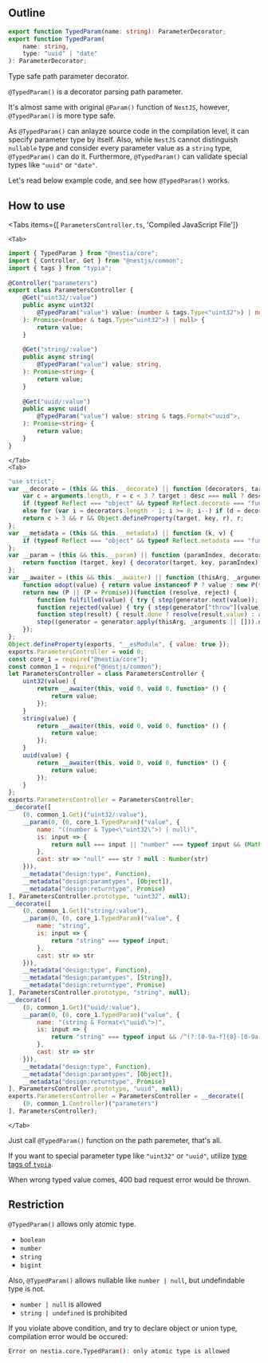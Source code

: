 
## Outline
```typescript filename="@nestia/core"
export function TypedParam(name: string): ParameterDecorator;
export function TypedParam(
    name: string, 
    type: "uuid" | "date"
): ParameterDecorator;
```

Type safe path parameter decorator.

`@TypedParam()` is a decorator parsing path parameter. 

It's almost same with original `@Param()` function of `NestJS`, however, `@TypedParam()` is more type safe. 

As `@TypedParam()` can anlayze source code in the compilation level, it can specify parameter type by itself. Also, while `NestJS` cannot distinguish `nullable` type and consider every parameter value as a `string` type, `@TypedParam()` can do it. Furthermore, `@TypedParam()` can validate special types like `"uuid"` or `"date"`.

Let's read below example code, and see how `@TypedParam()` works.




## How to use
<Tabs 
    items={[
        <code>ParametersController.ts</code>, 
        'Compiled JavaScript File']}
>
    <Tab>
```typescript copy filename="ParametersController.ts" showLineNumbers {8, 15, 22}
import { TypedParam } from "@nestia/core";
import { Controller, Get } from "@nestjs/common";
import { tags } from "typia";
 
@Controller("parameters")
export class ParametersController {
    @Get("uint32/:value")
    public async uint32(
        @TypedParam("value") value: (number & tags.Type<"uint32">) | null,
    ): Promise<(number & tags.Type<"uint32">) | null> {
        return value;
    }
 
    @Get("string/:value")
    public async string(
        @TypedParam("value") value: string,
    ): Promise<string> {
        return value;
    }
 
    @Get("uuid/:value")
    public async uuid(
        @TypedParam("value") value: string & tags.Format<"uuid">,
    ): Promise<string> {
        return value;
    }
}
```
    </Tab>
    <Tab>
```javascript filename="ParametersController.js" showLineNumbers {46-53, 59-66, 72-79}
"use strict";
var __decorate = (this && this.__decorate) || function (decorators, target, key, desc) {
    var c = arguments.length, r = c < 3 ? target : desc === null ? desc = Object.getOwnPropertyDescriptor(target, key) : desc, d;
    if (typeof Reflect === "object" && typeof Reflect.decorate === "function") r = Reflect.decorate(decorators, target, key, desc);
    else for (var i = decorators.length - 1; i >= 0; i--) if (d = decorators[i]) r = (c < 3 ? d(r) : c > 3 ? d(target, key, r) : d(target, key)) || r;
    return c > 3 && r && Object.defineProperty(target, key, r), r;
};
var __metadata = (this && this.__metadata) || function (k, v) {
    if (typeof Reflect === "object" && typeof Reflect.metadata === "function") return Reflect.metadata(k, v);
};
var __param = (this && this.__param) || function (paramIndex, decorator) {
    return function (target, key) { decorator(target, key, paramIndex); }
};
var __awaiter = (this && this.__awaiter) || function (thisArg, _arguments, P, generator) {
    function adopt(value) { return value instanceof P ? value : new P(function (resolve) { resolve(value); }); }
    return new (P || (P = Promise))(function (resolve, reject) {
        function fulfilled(value) { try { step(generator.next(value)); } catch (e) { reject(e); } }
        function rejected(value) { try { step(generator["throw"](value)); } catch (e) { reject(e); } }
        function step(result) { result.done ? resolve(result.value) : adopt(result.value).then(fulfilled, rejected); }
        step((generator = generator.apply(thisArg, _arguments || [])).next());
    });
};
Object.defineProperty(exports, "__esModule", { value: true });
exports.ParametersController = void 0;
const core_1 = require("@nestia/core");
const common_1 = require("@nestjs/common");
let ParametersController = class ParametersController {
    uint32(value) {
        return __awaiter(this, void 0, void 0, function* () {
            return value;
        });
    }
    string(value) {
        return __awaiter(this, void 0, void 0, function* () {
            return value;
        });
    }
    uuid(value) {
        return __awaiter(this, void 0, void 0, function* () {
            return value;
        });
    }
};
exports.ParametersController = ParametersController;
__decorate([
    (0, common_1.Get)("uint32/:value"),
    __param(0, (0, core_1.TypedParam)("value", {
        name: "((number & Type<\"uint32\">) | null)",
        is: input => {
            return null === input || "number" === typeof input && (Math.floor(input) === input && 0 <= input && input <= 4294967295);
        },
        cast: str => "null" === str ? null : Number(str)
    })),
    __metadata("design:type", Function),
    __metadata("design:paramtypes", [Object]),
    __metadata("design:returntype", Promise)
], ParametersController.prototype, "uint32", null);
__decorate([
    (0, common_1.Get)("string/:value"),
    __param(0, (0, core_1.TypedParam)("value", {
        name: "string",
        is: input => {
            return "string" === typeof input;
        },
        cast: str => str
    })),
    __metadata("design:type", Function),
    __metadata("design:paramtypes", [String]),
    __metadata("design:returntype", Promise)
], ParametersController.prototype, "string", null);
__decorate([
    (0, common_1.Get)("uuid/:value"),
    __param(0, (0, core_1.TypedParam)("value", {
        name: "(string & Format<\"uuid\">)",
        is: input => {
            return "string" === typeof input && /^(?:[0-9a-f]{8}-[0-9a-f]{4}-[1-5][0-9a-f]{3}-[89ab][0-9a-f]{3}-[0-9a-f]{12}|00000000-0000-0000-0000-000000000000)$/i.test(input);
        },
        cast: str => str
    })),
    __metadata("design:type", Function),
    __metadata("design:paramtypes", [Object]),
    __metadata("design:returntype", Promise)
], ParametersController.prototype, "uuid", null);
exports.ParametersController = ParametersController = __decorate([
    (0, common_1.Controller)("parameters")
], ParametersController);
```
    </Tab>
</Tabs>

Just call `@TypedParam()` function on the path paremeter, that's all.

If you want to special parameter type like `"uint32"` or `"uuid"`, utilize [type tags of `typia`](https://typia.io/docs/validators/tags).

When wrong typed value comes, 400 bad request error would be thrown.




## Restriction
`@TypedParam()` allows only atomic type.

  - `boolean`
  - `number`
  - `string`
  - `bigint`

Also, `@TypedParam()` allows nullable like `number | null`, but undefindable type is not.

  - `number | null` is allowed
  - `string | undefined` is prohibited

If you violate above condition, and try to declare object or union type, compilation error would be occured:

```bash
Error on nestia.core.TypedParam(): only atomic type is allowed
```